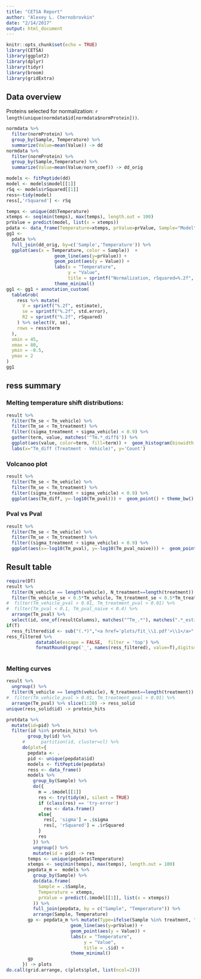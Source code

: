```yaml
---
title: "CETSA Report"
author: "Alexey L. Chernobrovkin"
date: "2/14/2017"
output: html_document
---
```


```r
knitr::opts_chunk$set(echo = TRUE)
library(CETSA)
library(ggplot2)
library(dplyr)
library(tidyr)
library(broom)
library(gridExtra)

```

## Data overview

Proteins selected for normalization: `r length(unique(normdata$id[normdata$normProtein]))`.


```r
normdata %>%
  filter(normProtein) %>% 
  group_by(Sample, Temperature) %>%
  summarize(Value=mean(Value)) -> dd
normdata %>%
  filter(normProtein) %>% 
  group_by(Sample,Temperature) %>%
  summarize(Value=mean(Value/norm_coef)) -> dd_orig

models <- fitPeptide(dd)
model <- models$model[[1]]
rSq <- models$rSquared[[1]]
ress<-tidy(model)
ress[,'rSquared'] <- rSq

temps <- unique(dd$Temperature)
xtemps <- seq(min(temps), max(temps), length.out = 100)
prValue = predict(model, list(x = xtemps))
pdata <- data_frame(Temperature=xtemps, prValue=prValue, Sample="Model")
gg1 <-
  pdata %>% 
  full_join(dd_orig, by=c('Sample','Temperature')) %>% 
  ggplot(aes(x = Temperature, color = Sample))  +
                  geom_line(aes(y=prValue)) +
                  geom_point(aes(y = Value)) +
                  labs(x = "Temperature",
                       y = "Value",
                       title = sprintf("Normalization, rSquared=%.2f", rSq)) +
                  theme_minimal()
gg1 <- gg1 + annotation_custom(
  tableGrob(
    ress %>% mutate(
      V = sprintf("%.2f", estimate),
      se = sprintf("%.2f", std.error),
      R2 = sprintf("%.2f", rSquared)
    ) %>% select(V, se),
    rows = ress$term
  ),
  xmin = 45,
  xmax = 80,
  ymin = -0.5,
  ymax = 2
)
gg1
```

## ress summary

### Melting temperature shift distributions:

```r
result %>%
  filter(Tm_se < Tm_vehicle) %>%
  filter(Tm_se < Tm_treatment) %>%
  filter((sigma_treatment + sigma_vehicle) < 0.9) %>%
  gather(term, value, matches('^Tm.*_diff$')) %>% 
  ggplot(aes(value, color=term, fill=term)) +  geom_histogram(binwidth = 0.4, alpha=0.2,position='identity') + theme_bw() +
  labs(x="Tm_diff (Treatment - Vehicle)", y='Count')
```

### Volcanoo plot

```r
result %>%
  filter(Tm_se < Tm_vehicle) %>%
  filter(Tm_se < Tm_treatment) %>%
  filter((sigma_treatment + sigma_vehicle) < 0.9) %>%
  ggplot(aes(Tm_diff, y=-log10(Tm_pval))) +  geom_point() + theme_bw() 
```

### Pval vs Pval

```r
result %>%
  filter(Tm_se < Tm_vehicle) %>%
  filter(Tm_se < Tm_treatment) %>%
  filter((sigma_treatment + sigma_vehicle) < 0.9) %>%
  ggplot(aes(x=-log10(Tm_pval), y=-log10(Tm_pval_naive))) +  geom_point() + theme_bw() 
```

## Result table

```r
require(DT)
result %>%
  filter(N_vehicle == length(vehicle), N_treatment==length(treatment)) %>% 
  filter(Tm_vehicle_se < 0.5*Tm_vehicle, Tm_treatment_se < 0.5*Tm_treatment) %>% 
#  filter(Tm_vehicle_pval > 0.01, Tm_treatment_pval > 0.01) %>% 
#  filter(Tm_pval < 0.1, Tm_pval_naive < 0.4) %>% 
  arrange(Tm_pval) %>% 
  select(id, one_of(resultColumns), matches("^Tm_.*"), matches(".*_estimate$"), matches("_rSquared$")) -> ress_filtered
if(T)
  ress_filtered$id <- sub("(.*)","<a href='plots/fit_\\1.pdf'>\\1</a>", ress_filtered$id)
ress_filtered %>% 
           datatable(escape = FALSE,  filter = 'top') %>% 
           formatRound(grep('_', names(ress_filtered), value=T),digits=2)
        
```

### Melting curves

```r
result %>%
  ungroup() %>% 
  filter(N_vehicle == length(vehicle), N_treatment==length(treatment)) %>% 
#  filter(Tm_vehicle_pval > 0.01, Tm_treatment_pval > 0.01) %>% 
  arrange(Tm_pval) %>% slice(1:20) -> ress_solid
unique(ress_solid$id) -> protein_hits

protdata %>%
  mutate(id=pid) %>% 
  filter(id %in% protein_hits) %>% 
        group_by(id) %>%
      #      partition(id, cluster=cl) %>%
      do(plot={
        pepdata <- .
        pid <- unique(pepdata$id)
        models <- fitPeptide(pepdata)
        ress <- data_frame()
        models %>%
          group_by(Sample) %>%
          do({
            m = .$model[[1]]
            res <- try(tidy(m), silent = TRUE)
            if (class(res) == 'try-error')
              res <- data.frame()
            else{
              res[, 'sigma'] = .$sigma
              res[, 'rSquared'] = .$rSquared
            }
            res
          }) %>%
          ungroup() %>%
          mutate(id = pid) -> res
        temps <- unique(pepdata$Temperature)
        xtemps <- seq(min(temps), max(temps), length.out = 100)
        pepdata_m =  models %>%
          group_by(Sample) %>%
          do(data.frame(
            Sample = .$Sample,
            Temperature = xtemps,
            prValue = predict(.$model[[1]], list(x = xtemps))
          )) %>%
          full_join(pepdata, by = c("Sample", "Temperature")) %>%
          arrange(Sample, Temperature)
        gp <- pepdata_m %>% mutate(Type=ifelse(Sample %in% treatment, "Treatment","Vehicle")) %>%  ggplot(aes(x = Temperature, group=Sample, color = Type))  +
                        geom_line(aes(y=prValue)) +
                        geom_point(aes(y = Value)) +
                        labs(x = "Temperature",
                             y = "Value",
                             title = .$id) +
                        theme_minimal()
        gp
      }) -> plots
do.call(grid.arrange, c(plots$plot, list(ncol=2)))

```





